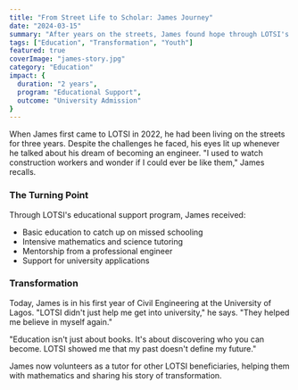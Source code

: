 ```yaml
---
title: "From Street Life to Scholar: James Journey"
date: "2024-03-15"
summary: "After years on the streets, James found hope through LOTSI's educational support program. Today, he's pursuing his dream of becoming an engineer."
tags: ["Education", "Transformation", "Youth"]
featured: true
coverImage: "james-story.jpg"
category: "Education"
impact: {
  duration: "2 years",
  program: "Educational Support",
  outcome: "University Admission"
}
---
```


<CustomImage src='james-story.jpg' alt='James at his university admission ceremony'/>

When James first came to LOTSI in 2022, he had been living on the streets for three years. Despite the challenges he faced, his eyes lit up whenever he talked about his dream of becoming an engineer. "I used to watch construction workers and wonder if I could ever be like them," James recalls.

### The Turning Point

Through LOTSI's educational support program, James received:
- Basic education to catch up on missed schooling
- Intensive mathematics and science tutoring
- Mentorship from a professional engineer
- Support for university applications

### Transformation

Today, James is in his first year of Civil Engineering at the University of Lagos. "LOTSI didn't just help me get into university," he says. "They helped me believe in myself again."

<Quote>
"Education isn't just about books. It's about discovering who you can become. LOTSI showed me that my past doesn't define my future."
</Quote>

James now volunteers as a tutor for other LOTSI beneficiaries, helping them with mathematics and sharing his story of transformation.
